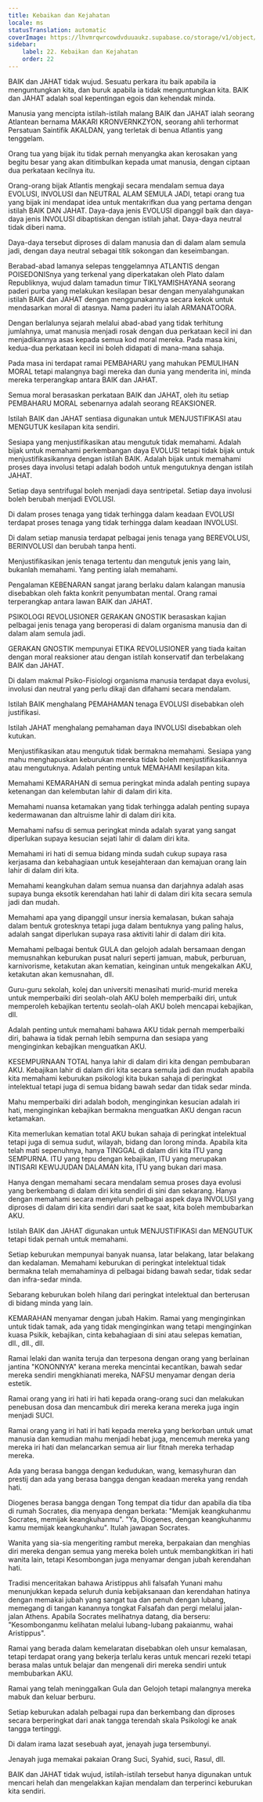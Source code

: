 ```yaml
---
title: Kebaikan dan Kejahatan
locale: ms
statusTranslation: automatic
coverImage: https://lhvmrqwrcowdvduuaukz.supabase.co/storage/v1/object/public/strapi-uploads/small_cover-educacion-fundamental.webp-2d51a7828a2b1309555be27f7e2a61a0.webp
sidebar:
    label: 22. Kebaikan dan Kejahatan
    order: 22
---
```

BAIK dan JAHAT tidak wujud. Sesuatu perkara itu baik apabila ia menguntungkan kita, dan buruk apabila ia tidak menguntungkan kita. BAIK dan JAHAT adalah soal kepentingan egois dan kehendak minda.

Manusia yang mencipta istilah-istilah malang BAIK dan JAHAT ialah seorang Atlantean bernama MAKARI KRONVERNKZYON, seorang ahli terhormat Persatuan Saintifik AKALDAN, yang terletak di benua Atlantis yang tenggelam.

Orang tua yang bijak itu tidak pernah menyangka akan kerosakan yang begitu besar yang akan ditimbulkan kepada umat manusia, dengan ciptaan dua perkataan kecilnya itu.

Orang-orang bijak Atlantis mengkaji secara mendalam semua daya EVOLUSI, INVOLUSI dan NEUTRAL ALAM SEMULA JADI, tetapi orang tua yang bijak ini mendapat idea untuk mentakrifkan dua yang pertama dengan istilah BAIK DAN JAHAT. Daya-daya jenis EVOLUSI dipanggil baik dan daya-daya jenis INVOLUSI dibaptiskan dengan istilah jahat. Daya-daya neutral tidak diberi nama.

Daya-daya tersebut diproses di dalam manusia dan di dalam alam semula jadi, dengan daya neutral sebagai titik sokongan dan keseimbangan.

Berabad-abad lamanya selepas tenggelamnya ATLANTIS dengan POISEDONISnya yang terkenal yang diperkatakan oleh Plato dalam Republiknya, wujud dalam tamadun timur TIKLYAMISHAYANA seorang paderi purba yang melakukan kesilapan besar dengan menyalahgunakan istilah BAIK dan JAHAT dengan menggunakannya secara kekok untuk mendasarkan moral di atasnya. Nama paderi itu ialah ARMANATOORA.

Dengan berlalunya sejarah melalui abad-abad yang tidak terhitung jumlahnya, umat manusia menjadi rosak dengan dua perkataan kecil ini dan menjadikannya asas kepada semua kod moral mereka. Pada masa kini, kedua-dua perkataan kecil ini boleh didapati di mana-mana sahaja.

Pada masa ini terdapat ramai PEMBAHARU yang mahukan PEMULIHAN MORAL tetapi malangnya bagi mereka dan dunia yang menderita ini, minda mereka terperangkap antara BAIK dan JAHAT.

Semua moral berasaskan perkataan BAIK dan JAHAT, oleh itu setiap PEMBAHARU MORAL sebenarnya adalah seorang REAKSIONER.

Istilah BAIK dan JAHAT sentiasa digunakan untuk MENJUSTIFIKASI atau MENGUTUK kesilapan kita sendiri.

Sesiapa yang menjustifikasikan atau mengutuk tidak memahami. Adalah bijak untuk memahami perkembangan daya EVOLUSI tetapi tidak bijak untuk menjustifikasikannya dengan istilah BAIK. Adalah bijak untuk memahami proses daya involusi tetapi adalah bodoh untuk mengutuknya dengan istilah JAHAT.

Setiap daya sentrifugal boleh menjadi daya sentripetal. Setiap daya involusi boleh berubah menjadi EVOLUSI.

Di dalam proses tenaga yang tidak terhingga dalam keadaan EVOLUSI terdapat proses tenaga yang tidak terhingga dalam keadaan INVOLUSI.

Di dalam setiap manusia terdapat pelbagai jenis tenaga yang BEREVOLUSI, BERINVOLUSI dan berubah tanpa henti.

Menjustifikasikan jenis tenaga tertentu dan mengutuk jenis yang lain, bukanlah memahami. Yang penting ialah memahami.

Pengalaman KEBENARAN sangat jarang berlaku dalam kalangan manusia disebabkan oleh fakta konkrit penyumbatan mental. Orang ramai terperangkap antara lawan BAIK dan JAHAT.

PSIKOLOGI REVOLUSIONER GERAKAN GNOSTIK berasaskan kajian pelbagai jenis tenaga yang beroperasi di dalam organisma manusia dan di dalam alam semula jadi.

GERAKAN GNOSTIK mempunyai ETIKA REVOLUSIONER yang tiada kaitan dengan moral reaksioner atau dengan istilah konservatif dan terbelakang BAIK dan JAHAT.

Di dalam makmal Psiko-Fisiologi organisma manusia terdapat daya evolusi, involusi dan neutral yang perlu dikaji dan difahami secara mendalam.

Istilah BAIK menghalang PEMAHAMAN tenaga EVOLUSI disebabkan oleh justifikasi.

Istilah JAHAT menghalang pemahaman daya INVOLUSI disebabkan oleh kutukan.

Menjustifikasikan atau mengutuk tidak bermakna memahami. Sesiapa yang mahu menghapuskan keburukan mereka tidak boleh menjustifikasikannya atau mengutuknya. Adalah penting untuk MEMAHAMI kesilapan kita.

Memahami KEMARAHAN di semua peringkat minda adalah penting supaya ketenangan dan kelembutan lahir di dalam diri kita.

Memahami nuansa ketamakan yang tidak terhingga adalah penting supaya kedermawanan dan altruisme lahir di dalam diri kita.

Memahami nafsu di semua peringkat minda adalah syarat yang sangat diperlukan supaya kesucian sejati lahir di dalam diri kita.

Memahami iri hati di semua bidang minda sudah cukup supaya rasa kerjasama dan kebahagiaan untuk kesejahteraan dan kemajuan orang lain lahir di dalam diri kita.

Memahami keangkuhan dalam semua nuansa dan darjahnya adalah asas supaya bunga eksotik kerendahan hati lahir di dalam diri kita secara semula jadi dan mudah.

Memahami apa yang dipanggil unsur inersia kemalasan, bukan sahaja dalam bentuk grotesknya tetapi juga dalam bentuknya yang paling halus, adalah sangat diperlukan supaya rasa aktiviti lahir di dalam diri kita.

Memahami pelbagai bentuk GULA dan gelojoh adalah bersamaan dengan memusnahkan keburukan pusat naluri seperti jamuan, mabuk, perburuan, karnivorisme, ketakutan akan kematian, keinginan untuk mengekalkan AKU, ketakutan akan kemusnahan, dll.

Guru-guru sekolah, kolej dan universiti menasihati murid-murid mereka untuk memperbaiki diri seolah-olah AKU boleh memperbaiki diri, untuk memperoleh kebajikan tertentu seolah-olah AKU boleh mencapai kebajikan, dll.

Adalah penting untuk memahami bahawa AKU tidak pernah memperbaiki diri, bahawa ia tidak pernah lebih sempurna dan sesiapa yang menginginkan kebajikan menguatkan AKU.

KESEMPURNAAN TOTAL hanya lahir di dalam diri kita dengan pembubaran AKU. Kebajikan lahir di dalam diri kita secara semula jadi dan mudah apabila kita memahami keburukan psikologi kita bukan sahaja di peringkat intelektual tetapi juga di semua bidang bawah sedar dan tidak sedar minda.

Mahu memperbaiki diri adalah bodoh, menginginkan kesucian adalah iri hati, menginginkan kebajikan bermakna menguatkan AKU dengan racun ketamakan.

Kita memerlukan kematian total AKU bukan sahaja di peringkat intelektual tetapi juga di semua sudut, wilayah, bidang dan lorong minda. Apabila kita telah mati sepenuhnya, hanya TINGGAL di dalam diri kita ITU yang SEMPURNA. ITU yang tepu dengan kebajikan, ITU yang merupakan INTISARI KEWUJUDAN DALAMAN kita, ITU yang bukan dari masa.

Hanya dengan memahami secara mendalam semua proses daya evolusi yang berkembang di dalam diri kita sendiri di sini dan sekarang. Hanya dengan memahami secara menyeluruh pelbagai aspek daya INVOLUSI yang diproses di dalam diri kita sendiri dari saat ke saat, kita boleh membubarkan AKU.

Istilah BAIK dan JAHAT digunakan untuk MENJUSTIFIKASI dan MENGUTUK tetapi tidak pernah untuk memahami.

Setiap keburukan mempunyai banyak nuansa, latar belakang, latar belakang dan kedalaman. Memahami keburukan di peringkat intelektual tidak bermakna telah memahaminya di pelbagai bidang bawah sedar, tidak sedar dan infra-sedar minda.

Sebarang keburukan boleh hilang dari peringkat intelektual dan berterusan di bidang minda yang lain.

KEMARAHAN menyamar dengan jubah Hakim. Ramai yang menginginkan untuk tidak tamak, ada yang tidak menginginkan wang tetapi menginginkan kuasa Psikik, kebajikan, cinta kebahagiaan di sini atau selepas kematian, dll., dll., dll.

Ramai lelaki dan wanita teruja dan terpesona dengan orang yang berlainan jantina "KONONNYA" kerana mereka mencintai kecantikan, bawah sedar mereka sendiri mengkhianati mereka, NAFSU menyamar dengan deria estetik.

Ramai orang yang iri hati iri hati kepada orang-orang suci dan melakukan penebusan dosa dan mencambuk diri mereka kerana mereka juga ingin menjadi SUCI.

Ramai orang yang iri hati iri hati kepada mereka yang berkorban untuk umat manusia dan kemudian mahu menjadi hebat juga, mencemuh mereka yang mereka iri hati dan melancarkan semua air liur fitnah mereka terhadap mereka.

Ada yang berasa bangga dengan kedudukan, wang, kemasyhuran dan prestij dan ada yang berasa bangga dengan keadaan mereka yang rendah hati.

Diogenes berasa bangga dengan Tong tempat dia tidur dan apabila dia tiba di rumah Socrates, dia menyapa dengan berkata: "Memijak keangkuhanmu Socrates, memijak keangkuhanmu". "Ya, Diogenes, dengan keangkuhanmu kamu memijak keangkuhanku". Itulah jawapan Socrates.

Wanita yang sia-sia mengeriting rambut mereka, berpakaian dan menghias diri mereka dengan semua yang mereka boleh untuk membangkitkan iri hati wanita lain, tetapi Kesombongan juga menyamar dengan jubah kerendahan hati.

Tradisi menceritakan bahawa Aristippus ahli falsafah Yunani mahu menunjukkan kepada seluruh dunia kebijaksanaan dan kerendahan hatinya dengan memakai jubah yang sangat tua dan penuh dengan lubang, memegang di tangan kanannya tongkat Falsafah dan pergi melalui jalan-jalan Athens. Apabila Socrates melihatnya datang, dia berseru: "Kesombonganmu kelihatan melalui lubang-lubang pakaianmu, wahai Aristippus".

Ramai yang berada dalam kemelaratan disebabkan oleh unsur kemalasan, tetapi terdapat orang yang bekerja terlalu keras untuk mencari rezeki tetapi berasa malas untuk belajar dan mengenali diri mereka sendiri untuk membubarkan AKU.

Ramai yang telah meninggalkan Gula dan Gelojoh tetapi malangnya mereka mabuk dan keluar berburu.

Setiap keburukan adalah pelbagai rupa dan berkembang dan diproses secara berperingkat dari anak tangga terendah skala Psikologi ke anak tangga tertinggi.

Di dalam irama lazat sesebuah ayat, jenayah juga tersembunyi.

Jenayah juga memakai pakaian Orang Suci, Syahid, suci, Rasul, dll.

BAIK dan JAHAT tidak wujud, istilah-istilah tersebut hanya digunakan untuk mencari helah dan mengelakkan kajian mendalam dan terperinci keburukan kita sendiri.
